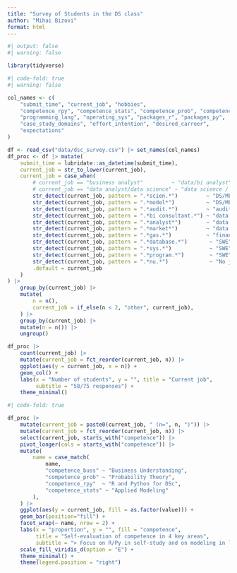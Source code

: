 ```yaml
---
title: "Survey of Students in the DS class"
author: "Mihai Bizovi"
format: html
---
```


```r
#| output: false
#| warning: false

library(tidyverse)
```

```r
#| code-fold: true
#| warning: false

col_names <- c(
    "submit_time", "current_job", "hobbies", 
    "competence_rpy", "competence_stats", "competence_prob", "competence_buss",
    "programming_lang", "operating_sys", "packages_r", "packages_py", 
    "case_study_domains", "effort_intention", "desired_carreer", 
    "expectations"
)

df <- read_csv("data/dsc_survey.csv") |> set_names(col_names)
df_proc <- df |> mutate(
    submit_time = lubridate::as_datetime(submit_time),
    current_job = str_to_lower(current_job),
    current_job = case_when(
        # current_job == "business analyst"         ~ "data/bi analyst",
        # current_job == "data analyst/data science" ~ "data science / ml / statistica",
        str_detect(current_job, pattern = ".*scien.*")         ~ "DS/ML", # exact match
        str_detect(current_job, pattern = ".*model*")          ~ "DS/ML",
        str_detect(current_job, pattern = ".*audit.*")         ~ "audit",
        str_detect(current_job, pattern = ".*bi consultant.*") ~ "data analyst / bi", # exact match
        str_detect(current_job, pattern = ".*analyst*")        ~ "data analyst / bi", # exact match
        str_detect(current_job, pattern = ".*market*")         ~ "data analyst / bi", # exact match
        str_detect(current_job, pattern = ".*gas.*")           ~ "finante / actuariat",
        str_detect(current_job, pattern = ".*database.*")       ~ "SWE",
        str_detect(current_job, pattern = ".*sys.*")            ~ "SWE",
        str_detect(current_job, pattern = ".*program.*")        ~ "SWE",
        str_detect(current_job, pattern = ".*nu.*")             ~ "No job",
        .default = current_job
    )
) |>
    group_by(current_job) |>
    mutate(
        n = n(),
        current_job = if_else(n < 2, "other", current_job),
    ) |>
    group_by(current_job) |>
    mutate(n = n()) |>
    ungroup() 

df_proc |>
    count(current_job) |> 
    mutate(current_job = fct_reorder(current_job, n)) |>
    ggplot(aes(y = current_job, x = n)) + 
    geom_col() + 
    labs(x = "Number of students", y = "", title = "Current job",
         subtitle = "58/75 responses") +
    theme_minimal()
```
```r
#| code-fold: true

df_proc |>
    mutate(current_job = paste0(current_job, " (n=", n, ")")) |>
    mutate(current_job = fct_reorder(current_job, n)) |>
    select(current_job, starts_with("competence")) |>
    pivot_longer(cols = starts_with("competence")) |>
    mutate(
        name = case_match(
            name,
            "competence_buss" ~ "Business Understanding",
            "competence_prob" ~ "Probability Theory",
            "competence_rpy"  ~ "R and Python for DSc",
            "competence_stats" ~ "Applied Modeling"
        ), 
    ) |>
    ggplot(aes(y = current_job, fill = as.factor(value))) + 
    geom_bar(position="fill") + 
    facet_wrap(~ name, nrow = 2) +
    labs(x = "proportion", y = "", fill = "competence", 
         title = "Self-evaluation of competence in 4 key areas",
         subtitle = "> Focus on R/Py in self-study and on modeling in lectures") +
    scale_fill_viridis_d(option = "E") + 
    theme_minimal() +
    theme(legend.position = "right")
```







